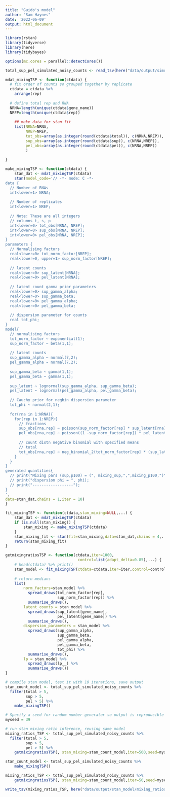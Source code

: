 ```yaml
---
title: "Guido's model"
author: "Sam Haynes"
date: '2022-06-09'
output: html_document
---
```


```r
library(rstan)
library(tidyverse)
library(here)
library(tidybayes)

options(mc.cores = parallel::detectCores())

total_sup_pel_simulated_noisy_counts <- read_tsv(here("data/output/simulated_counts/total_sup_pel_simulated_noisy_counts.tsv"))
```

```r
mdat_mixingTSP <- function(ctdata) {
  # fix order of counts so grouped together by replicate
  ctdata = ctdata %>%
    arrange(rep)
  
  # define total rep and RNA
  NRNA=length(unique(ctdata$gene_name))
  NREP=length(unique(ctdata$rep))
  
    ## make data for stan fit
    list(NRNA=NRNA,
         NREP=NREP,
         tot_obs=array(as.integer(round(ctdata$total)), c(NRNA,NREP)),
         sup_obs=array(as.integer(round(ctdata$sup)), c(NRNA,NREP)),
         pel_obs=array(as.integer(round(ctdata$pel)), c(NRNA,NREP))
         )
    
}

make_mixingTSP <- function(ctdata) {
    stan_dat <- mdat_mixingTSP(ctdata)
    stan(model_code='// -*- mode: C -*-
data {
  // Number of RNAs
  int<lower=1> NRNA; 
  
  // Number of replicates
  int<lower=1> NREP; 
  
  // Note: These are all integers
  // columns t, s, p
  int<lower=0> tot_obs[NRNA, NREP];
  int<lower=0> sup_obs[NRNA, NREP];
  int<lower=0> pel_obs[NRNA, NREP];
}
parameters {
  // Normalising factors
  real<lower=0> tot_norm_factor[NREP];
  real<lower=0, upper=1> sup_norm_factor[NREP];
  
  // latent counts
  real<lower=0> sup_latent[NRNA];
  real<lower=0> pel_latent[NRNA];
  
  // latent count gamma prior parameters
  real<lower=0> sup_gamma_alpha;
  real<lower=0> sup_gamma_beta;
  real<lower=0> pel_gamma_alpha;
  real<lower=0> pel_gamma_beta;
  
  // dispersion parameter for counts
  real tot_phi;
}
model{
  // normalising factors
  tot_norm_factor ~ exponential(1);
  sup_norm_factor ~ beta(1,1);
  
  // latent counts
  sup_gamma_alpha ~ normal(7,2);
  pel_gamma_alpha ~ normal(7,2);
  
  sup_gamma_beta ~ gamma(1,1);
  pel_gamma_beta ~ gamma(1,1);
  
  sup_latent ~ lognormal(sup_gamma_alpha, sup_gamma_beta);
  pel_latent ~ lognormal(pel_gamma_alpha, pel_gamma_beta);
  
  // Cauchy prior for negbin dispersion parameter
  tot_phi ~ normal(2,1);
  
  for(rna in 1:NRNA){
    for(rep in 1:NREP){ 
      // fractions
      sup_obs[rna,rep] ~ poisson(sup_norm_factor[rep] * sup_latent[rna]);
      pel_obs[rna,rep] ~ poisson((1 -sup_norm_factor[rep]) * pel_latent[rna]);
  
      // count distn negative binomial with specified means
      // total
      tot_obs[rna,rep] ~ neg_binomial_2(tot_norm_factor[rep] * (sup_latent[rna] + pel_latent[rna]), tot_phi);
    }
  }
}
generated quantities{
  // print("Mixing pars (sup,p100) = (", mixing_sup,",",mixing_p100,")");
  // print("dispersion phi = ", phi);
  // print("------------------");
}
',
data=stan_dat,chains = 1,iter = 10)
}

fit_mixingTSP <- function(ctdata,stan_mixing=NULL,...) {
    stan_dat <- mdat_mixingTSP(ctdata)
    if (is.null(stan_mixing)) {
        stan_mixing <- make_mixingTSP(ctdata)
    }
    stan_mixing_fit <- stan(fit=stan_mixing,data=stan_dat,chains = 4,...)
    return(stan_mixing_fit)
}

getmixingratiosTSP <- function(ctdata,iter=1000,
                                control=list(adapt_delta=0.85),...) {
    # head(ctdata) %>% print()
    stan_model <- fit_mixingTSP(ctdata=ctdata,iter=iter,control=control,...)
    
    # return medians
    list(
        norm_factors=stan_model %>% 
          spread_draws(tot_norm_factor[rep],
                       sup_norm_factor[rep]) %>%
          summarise_draws(),
        latent_counts = stan_model %>% 
          spread_draws(sup_latent[gene_name],
                       pel_latent[gene_name]) %>%
          summarise_draws(),
        dispersion_parameters = stan_model %>% 
          spread_draws(sup_gamma_alpha,
                       sup_gamma_beta,
                       pel_gamma_alpha,
                       pel_gamma_beta,
                       tot_phi) %>%
          summarise_draws(),
        lp = stan_model %>% 
          spread_draws(lp__) %>%
          summarise_draws())
}

```

```r

# compile stan model, test it with 10 iterations, save output
stan_count_model <- total_sup_pel_simulated_noisy_counts %>%
  filter(total > 5,
         sup > 5,
         pel > 5) %>%
    make_mixingTSP()

# Specify a seed for random number generator so output is reproducible
myseed = 39

# run stan mixing ratio inference, reusing same model
mixing_ratios_TSP <- total_sup_pel_simulated_noisy_counts %>%
  filter(total > 5,
         sup > 5,
         pel > 5) %>%
    getmixingratiosTSP(, stan_mixing=stan_count_model,iter=500,seed=myseed)

stan_count_model <- total_sup_pel_simulated_noisy_counts %>%
    make_mixingTSP()

mixing_ratios_TSP <- total_sup_pel_simulated_noisy_counts %>%
    getmixingratiosTSP(, stan_mixing=stan_count_model,iter=50,seed=myseed)

```

```r
write_tsv(mixing_ratios_TSP, here("data/output/stan_model/mixing_ratios_TSP_latent.tsv"))
```
